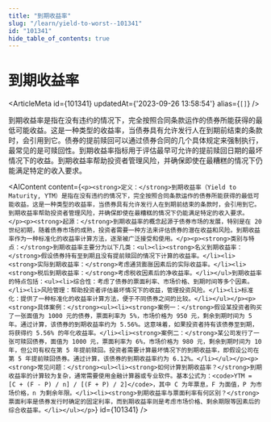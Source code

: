 ```yaml
---
title: "到期收益率"
slug: "/learn/yield-to-worst--101341"
id: "101341"
hide_table_of_contents: true
---
```



# 到期收益率

<ArticleMeta id={101341} updatedAt={'2023-09-26 13:58:54'} alias={`[]`} />
<div className='border-solid border-b border-t-0 my-4 border-[var(--ifm-color-gray-300)]' />

到期收益率是指在没有违约的情况下，完全按照合同条款运作的债券所能获得的最低可能收益。这是一种类型的收益率，当债券具有允许发行人在到期前结束的条款时，会引用到它。债券的提前赎回可以通过债券合同的几个具体规定来强制执行，最常见的是可赎回性。到期收益率指标用于评估最早可允许的提前赎回日期的最坏情况下的收益。到期收益率帮助投资者管理风险，并确保即使在最糟糕的情况下仍能满足特定的收入要求。

<AIContent content={`<p><strong>定义：</strong>到期收益率（Yield to Maturity, YTM）是指在没有违约的情况下，完全按照合同条款运作的债券所能获得的最低可能收益。这是一种类型的收益率，当债券具有允许发行人在到期前结束的条款时，会引用到它。到期收益率帮助投资者管理风险，并确保即使在最糟糕的情况下仍能满足特定的收入要求。</p><p><strong>起源：</strong>到期收益率的概念起源于债券市场的发展，特别是在 20 世纪初期，随着债券市场的成熟，投资者需要一种方法来评估债券的潜在收益和风险。到期收益率作为一种标准化的收益率计算方法，逐渐被广泛接受和使用。</p><p><strong>类别与特点：</strong>到期收益率主要分为以下几类：<ul><li><strong>名义到期收益率：</strong>假设债券持有至到期且没有提前赎回的情况下计算的收益率。</li><li><strong>实际到期收益率：</strong>考虑通货膨胀因素后的实际收益率。</li><li><strong>税后到期收益率：</strong>考虑税收因素后的净收益率。</li></ul>到期收益率的特点包括：<ul><li>综合性：考虑了债券的票面利率、市场价格、到期时间等多个因素。</li><li>风险管理：帮助投资者评估最坏情况下的收益，管理投资风险。</li><li>标准化：提供了一种标准化的收益率计算方法，便于不同债券之间的比较。</li></ul></p><p><strong>具体案例：</strong><ul><li><strong>案例一：</strong>假设某投资者购买了一张面值为 1000 元的债券，票面利率为 5%，市场价格为 950 元，剩余到期时间为 5 年。通过计算，该债券的到期收益率约为 5.56%。这意味着，如果投资者持有该债券至到期，将获得约 5.56% 的年化收益率。</li><li><strong>案例二：</strong>某公司发行了一张可赎回债券，面值为 1000 元，票面利率为 6%，市场价格为 980 元，剩余到期时间为 10 年，但公司有权在第 5 年提前赎回。投资者需要计算最坏情况下的到期收益率，即假设公司在第 5 年提前赎回债券。通过计算，该债券的到期收益率约为 6.12%。</li></ul></p><p><strong>常见问题：</strong><ul><li><strong>如何计算到期收益率？</strong>到期收益率的计算较为复杂，通常需要使用金融计算器或专业软件。基本公式为：<code>YTM = [C + (F - P) / n] / [(F + P) / 2]</code>，其中 C 为年票息，F 为面值，P 为市场价格，n 为剩余年限。</li><li><strong>到期收益率与票面利率有何区别？</strong>票面利率是债券发行时确定的固定利率，而到期收益率则是考虑市场价格、剩余期限等因素后的综合收益率。</li></ul></p>`} id={101341} />

